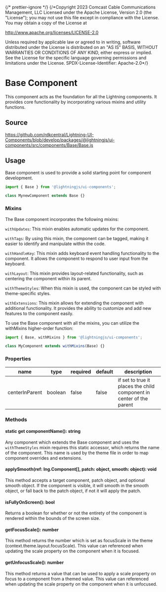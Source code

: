 ﻿{/* prettier-ignore */}
{/*Copyright 2023 Comcast Cable Communications Management, LLC
Licensed under the Apache License, Version 2.0 (the "License");
you may not use this file except in compliance with the License.
You may obtain a copy of the License at

http://www.apache.org/licenses/LICENSE-2.0

Unless required by applicable law or agreed to in writing, software
distributed under the License is distributed on an "AS IS" BASIS,
WITHOUT WARRANTIES OR CONDITIONS OF ANY KIND, either express or implied.
See the License for the specific language governing permissions and
limitations under the License.
SPDX-License-Identifier: Apache-2.0\*/}


<Meta title="Docs/Base Component" />

# Base Component

This component acts as the foundation for all the Lightning components. It provides core functionality by incorporating various mixins and utility functions.

## Source

https://github.com/rdkcentral/Lightning-UI-Components/blob/develop/packages/@lightningjs/ui-components/src/components/Base/Base.js

## Usage

Base component is used to provide a solid starting point for component development.

```js
import { Base } from '@lightningjs/ui-components';

class MynewComponent extends Base {}
```

### Mixins

The Base component incorporates the following mixins:

`withUpdates`: This mixin enables automatic updates for the component.

`withTags`: By using this mixin, the component can be tagged, making it easier to identify and manipulate within the code.

`withHandleKey`: This mixin adds keyboard event handling functionality to the component. It allows the component to respond to user input from the keyboard.

`withLayout`: This mixin provides layout-related functionality, such as centering the component within its parent.

`withThemeStyles`: When this mixin is used, the component can be styled with theme-specific styles.

`withExtensions`: This mixin allows for extending the component with additional functionality. It provides the ability to customize and add new features to the component easily.

To use the Base component with all the mixins, you can utilize the withMixins higher-order function:

```js
import { Base, withMixins } from '@lightningjs/ui-components';

class MyComponent extends withMixins(Base) {}
```

### Properties

| name           | type    | required | default | description                                                          |
| -------------- | ------- | -------- | ------- | -------------------------------------------------------------------- |
| centerInParent | boolean | false    | false   | if set to true it places the child component in center of the parent |

### Methods

#### static get componentName(): string

Any component which extends the Base component and uses the `withThemeStyles` mixin requires this static accessor, which returns the name of the component. This name is used by the theme file in order to map component overrides and extensions.

#### applySmooth(ref: lng.Component[], patch: object, smooth: object): void

This method accepts a target component, patch object, and optional smooth object. If the component is visible, it will smooth in the smooth object, or fall back to
the patch object, if not it will apply the patch.

#### isFullyOnScreen(): bool

Returns a boolean for whether or not the entirety of the component is rendered within the bounds of the screen size.

#### getFocusScale(): number

This method returns the number which is set as focusScale in the theme (context.theme.layout.focusScale). This value can referenced when updating the scale property on the component when it is focused.

#### getUnfocusScale(): number

This method returns a value that can be used to apply a scale property on focus to a component from a themed value. This value can referenced when updating the scale property on the component when it is unfocused.
